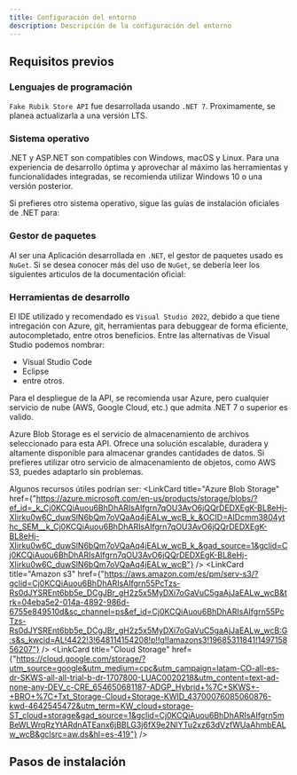 ```yaml
---
title: Configuración del entorno
description: Descripción de la configuración del entorno
---
```



## Requisitos previos

### Lenguajes de programación

`Fake Rubik Store API` fue desarrollada usando `.NET 7`. Proximamente, se planea actualizarla a una versión LTS.

### Sistema operativo

.NET y ASP.NET son compatibles con Windows, macOS y Linux. Para una experiencia de desarrollo óptima y aprovechar al máximo las herramientas y funcionalidades integradas, se recomienda utilizar Windows 10 o una versión posterior.

Si prefieres otro sistema operativo, sigue las guías de instalación oficiales de .NET para:

<CardGrid>
  <LinkCard title="Linux Os" href="https://learn.microsoft.com/es-es/dotnet/core/install/linux" />
  <LinkCard title="MacOS" href="https://learn.microsoft.com/es-es/dotnet/core/install/macos" />
</CardGrid>

### Gestor de paquetes

Al ser una Aplicación desarrollada en `.NET`, el gestor de paquetes usado es `NuGet`.
Si se desea conocer más del uso de `NuGet`, se debería leer los siguientes articulos de la documentación oficial:

<CardGrid>
  <LinkCard title="Manejo por consola" href="https://learn.microsoft.com/es-es/nuget/consume-packages/install-use-packages-powershell" />
  <LinkCard title="Manejo en Visual Studio" href="https://learn.microsoft.com/es-es/nuget/consume-packages/install-use-packages-visual-studio" />
</CardGrid>

### Herramientas de desarrollo

El IDE utilizado y recomendado es `Visual Studio 2022`, debido a que tiene intregación con Azure, git, herramientas para debuggear de forma eficiente, autocompletado, entre otros beneficios. 
Entre las alternativas de Visual Studio podemos nombrar:

  - Visual Studio Code
  - Eclipse
  - entre otros.

Para el despliegue de la API, se recomienda usar Azure, pero cualquier servicio de nube (AWS, Google Cloud, etc.) que admita .NET 7 o superior es valido.

Azure Blob Storage es el servicio de almacenamiento de archivos seleccionado para esta API. Ofrece una solución escalable, duradera y altamente disponible para almacenar grandes cantidades de datos. Si prefieres utilizar otro servicio de almacenamiento de objetos, como AWS S3, puedes adaptarlo sin problemas.

Algunos recursos útiles podrían ser:
<CardGrid>
  <LinkCard title="Azure Blob Storage" href={"https://azure.microsoft.com/en-us/products/storage/blobs/?ef_id=_k_Cj0KCQiAuou6BhDhARIsAIfgrn7qOU3AvO6jQQrDEDXEgK-BL8eHj-XIirku0w6C_duwSlN6bQm7oVQaAq4jEALw_wcB_k_&OCID=AIDcmm3804ythc_SEM__k_Cj0KCQiAuou6BhDhARIsAIfgrn7qOU3AvO6jQQrDEDXEgK-BL8eHj-XIirku0w6C_duwSlN6bQm7oVQaAq4jEALw_wcB_k_&gad_source=1&gclid=Cj0KCQiAuou6BhDhARIsAIfgrn7qOU3AvO6jQQrDEDXEgK-BL8eHj-XIirku0w6C_duwSlN6bQm7oVQaAq4jEALw_wcB"} />
  <LinkCard title="Amazon s3" href={"https://aws.amazon.com/es/pm/serv-s3/?gclid=Cj0KCQiAuou6BhDhARIsAIfgrn55PcTzs-Rs0dJYSREnt6bb5e_DCgJBr_gH2z5x5MyDXi7oGaVuC5gaAjJaEALw_wcB&trk=04eba5e2-014a-4892-986d-6755e849510d&sc_channel=ps&ef_id=Cj0KCQiAuou6BhDhARIsAIfgrn55PcTzs-Rs0dJYSREnt6bb5e_DCgJBr_gH2z5x5MyDXi7oGaVuC5gaAjJaEALw_wcB:G:s&s_kwcid=AL!4422!3!648114154208!p!!g!!amazons3!19685311841!149715856207"} />
  <LinkCard title="Cloud Storage" href={"https://cloud.google.com/storage/?utm_source=google&utm_medium=cpc&utm_campaign=latam-CO-all-es-dr-SKWS-all-all-trial-b-dr-1707800-LUAC0020218&utm_content=text-ad-none-any-DEV_c-CRE_654650681187-ADGP_Hybrid+%7C+SKWS+-+BRO+%7C+Txt_Storage-Cloud+Storage-KWID_43700076085060876-kwd-4642545472&utm_term=KW_cloud+storage-ST_cloud+storage&gad_source=1&gclid=Cj0KCQiAuou6BhDhARIsAIfgrn5mBeWLWrqRzYtARdnATEanx6jBBLG3j6fX9e2NlYTu2xz63dVzfWUaAhmbEALw_wcB&gclsrc=aw.ds&hl=es-419"} />
</CardGrid>
## Pasos de instalación

